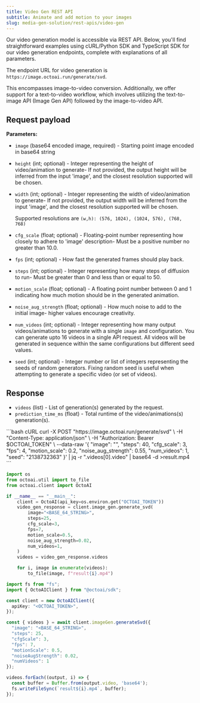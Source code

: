 ```yaml
---
title: Video Gen REST API
subtitle: Animate and add motion to your images
slug: media-gen-solution/rest-apis/video-gen
---
```



Our video generation model is accessible via REST API. Below, you'll find straightforward examples using cURL/Python SDK and TypeScript SDK for our video generation endpoints, complete with explanations of all parameters.

The endpoint URL for video generation is `https://image.octoai.run/generate/svd`.

This encompasses image-to-video conversion. Additionally, we offer support for a text-to-video workflow, which involves utilizing the text-to-image API (Image Gen API) followed by the image-to-video API.

## Request payload
**Parameters:**
* `image` (base64 encoded image, required) - Starting point image encoded in base64 string
* `height` (int; optional) - Integer representing the height of video/animation to generate- If not provided, the output height will be inferred from the input 'image', and the closest resolution supported will be chosen.
* `width` (int; optional) - Integer representing the width of video/animation to generate- If not provided, the output width will be inferred from the input 'image', and the closest resolution supported will be chosen.

  Supported resolutions are  `(w,h): (576, 1024), (1024, 576), (768, 768)`

* `cfg_scale` (float; optional) - Floating-point number representing how closely to adhere to 'image' description- Must be a positive number no greater than 10.0.
* `fps` (int; optional) - How fast the generated frames should play back.
* `steps` (int; optional) - Integer representing how many steps of diffusion to run- Must be greater than 0 and less than or equal to 50.
* `motion_scale` (float; optional) - A floating point number between 0 and 1 indicating how much motion should be in the generated animation.
* `noise_aug_strength` (float; optional) - How much noise to add to the initial image- higher values encourage creativity.
* `num_videos` (int; optional) - Integer representing how many output videos/animations to generate with a single `image` and configuration. You can generate upto 16 videos in a single API request. All videos will be generated in sequence within the same configurations but different seed values.
* `seed` (int; optional) - Integer number or list of integers representing the seeds of random generators. Fixing random seed is useful when attempting to generate a specific video (or set of videos).


## Response
* `videos` (list) - List of generation(s) generated by the request.
* `prediction_time_ms` (float) - Total runtime of the video/animations(s) generation(s).


<CodeGroup>
```bash cURL
curl -X POST "https://image.octoai.run/generate/svd" \
    -H "Content-Type: application/json" \
    -H "Authorization: Bearer $OCTOAI_TOKEN" \
    --data-raw '{
        "image": "<BASE_64_STRING>",
        "steps": 40,
        "cfg_scale": 3,
        "fps": 4,
        "motion_scale": 0.2,
        "noise_aug_strength": 0.55,
        "num_videos": 1,
        "seed": "2138732363"
    }' | jq -r ".videos[0].video" | base64 -d >result.mp4
```

```Python Python
import os
from octoai.util import to_file
from octoai.client import OctoAI

if __name__ == "__main__":
    client = OctoAI(api_key=os.environ.get("OCTOAI_TOKEN"))
    video_gen_response = client.image_gen.generate_svd(
        image="<BASE_64_STRING>",
        steps=25,
        cfg_scale=3,
        fps=7,
        motion_scale=0.5,
        noise_aug_strength=0.02,
        num_videos=1,
    )
    videos = video_gen_response.videos

    for i, image in enumerate(videos):
        to_file(image, f"result{i}.mp4")
```
```typescript Typescript
import fs from "fs";
import { OctoAIClient } from "@octoai/sdk";

const client = new OctoAIClient({
  apiKey: "<OCTOAI_TOKEN>",
});

const { videos } = await client.imageGen.generateSvd({
  "image": "<BASE_64_STRING>",
  "steps": 25,
  "cfgScale": 3,
  "fps": 7,
  "motionScale": 0.5,
  "noiseAugStrength": 0.02,
  "numVideos": 1
});

videos.forEach((output, i) => {
  const buffer = Buffer.from(output.video, 'base64');
  fs.writeFileSync(`result${i}.mp4`, buffer);
});
```
</CodeGroup>


